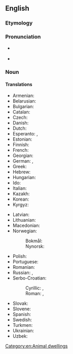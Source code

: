 ==English==

===Etymology===
{{suffix|en|dolphin|arium}}

===Pronunciation===
* {{a|UK}} {{IPA|/dɒl.fɪˈnɛəɹ.i.əm/|lang=en}}
* {{a|US}} {{IPA|/dɑl.fɪˈnɛəɹ.i.əm/|lang=en}}

===Noun===
{{en-noun|s|dolphinaria}}

====Translations====
{{trans-top|}}
* Armenian: {{t|hy|դելֆինարիում|sc=Armn}}
* Belarusian: {{t|be|дэльфіна́рый|m|sc=Cyrl}}
* Bulgarian: {{t|bg|делфина́риум|m|sc=Cyrl}}
* Catalan: {{t|ca|delfinari|m}}
* Czech: {{t|cs|delfinárium|n}}
* Danish: {{t|da|delfinarium|n}}
* Dutch: {{t|nl|dolfinarium|n}}
* Esperanto: {{t|eo|delfenario}}, {{t|eo|delfinario}}
* Estonian: {{t|et|delfinaarium}}
* Finnish: {{t|fi|delfinaario}}
* French: {{t|fr|delphinarium|m}}
* Georgian: {{t|ka|დელფინარიუმი|sc=Geor}}
* German: {{t|de|Delfinarium|n}}, {{t|de|Delphinarium|n}}
* Greek: {{t|el|δελφινάριο|n}}
* Hebrew: {{t|he|דולפינריום|m|tr=delfinarium}}
* Hungarian: {{t|hu|delfinárium}}
* Ido: {{t|io|delfinario}}
* Italian: {{t|it|delfinario|m}}
* Kazakh: {{t|kk|дельфинарий|sc=Cyrl}}
* Korean: {{t|ko|돌고래 수족관}}
* Kyrgyz: {{t|ky|дельфинарий|sc=Cyrl}}
{{trans-mid}}
* Latvian: {{t|lv|delfinārijs|m}}
* Lithuanian: {{t+|lt|delfinariumas|m}}
* Macedonian: {{t|mk|делфинариум|m}}
* Norwegian:
*: Bokmål: {{t|nb|delfinarium|n}}
*: Nynorsk: {{t|nn|delfinarium|n}}
* Polish: {{t|pl|delfinarium|n}}
* Portuguese: {{t|pt|delfinário|m}}
* Romanian: {{t+|ro|delfinariu|n}}
* Russian: {{t|ru|дельфина́рий|m}}, {{t|ru|дельфина́риум|m}}
* Serbo-Croatian:
*: Cyrillic: {{t|sh|дельфина́ријум|m}}, {{t|sh|дельфина́риј|m}}
*: Roman: {{t|sh|delfinarijum|m}}, {{t+|sh|delfinarij|m}}
* Slovak: {{t|sk|delfinárium|n}}
* Slovene: {{t|sl|delfinarij|m-in}}
* Spanish: {{t|es|delfinario|m}}
* Swedish: {{t+|sv|delfinarium|n}}
* Turkmen: {{t+|tk|delfinariý}}
* Ukrainian: {{t+|uk|дельфіна́рій|m|sc=Cyrl}}
* Uzbek: {{t+|uz|delfinariy}}
{{trans-bottom}}

[[Category:en:Animal dwellings]]